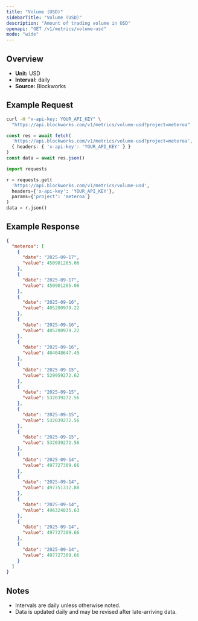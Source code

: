 ```yaml
---
title: "Volume (USD)"
sidebarTitle: "Volume (USD)"
description: "Amount of trading volume in USD"
openapi: "GET /v1/metrics/volume-usd"
mode: "wide"
---
```


## Overview

- **Unit:** USD
- **Interval:** daily
- **Source:** Blockworks

## Example Request

<CodeGroup>

```bash cURL
curl -H "x-api-key: YOUR_API_KEY" \
  "https://api.blockworks.com/v1/metrics/volume-usd?project=meteroa"
```

```typescript TypeScript
const res = await fetch(
  'https://api.blockworks.com/v1/metrics/volume-usd?project=meteroa',
  { headers: { 'x-api-key': 'YOUR_API_KEY' } }
)
const data = await res.json()
```

```python Python
import requests

r = requests.get(
  'https://api.blockworks.com/v1/metrics/volume-usd',
  headers={'x-api-key': 'YOUR_API_KEY'},
  params={'project': 'meteroa'}
)
data = r.json()
```

</CodeGroup>

## Example Response

```json
{
  "meteroa": [
    {
      "date": "2025-09-17",
      "value": 450901205.06
    },
    {
      "date": "2025-09-17",
      "value": 450901205.06
    },
    {
      "date": "2025-09-16",
      "value": 405200979.22
    },
    {
      "date": "2025-09-16",
      "value": 405200979.22
    },
    {
      "date": "2025-09-16",
      "value": 404048647.45
    },
    {
      "date": "2025-09-15",
      "value": 529959272.62
    },
    {
      "date": "2025-09-15",
      "value": 532039272.56
    },
    {
      "date": "2025-09-15",
      "value": 532039272.56
    },
    {
      "date": "2025-09-15",
      "value": 532039272.56
    },
    {
      "date": "2025-09-14",
      "value": 497727309.66
    },
    {
      "date": "2025-09-14",
      "value": 497751332.88
    },
    {
      "date": "2025-09-14",
      "value": 496324835.63
    },
    {
      "date": "2025-09-14",
      "value": 497727309.66
    },
    {
      "date": "2025-09-14",
      "value": 497727309.66
    }
  ]
}
```

## Notes
- Intervals are daily unless otherwise noted.
- Data is updated daily and may be revised after late-arriving data.